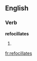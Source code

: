 
==English==

===Verb===
'''refocillates'''

# {{third-person singular of|[[refocillate]]}}

[[fr:refocillates]]